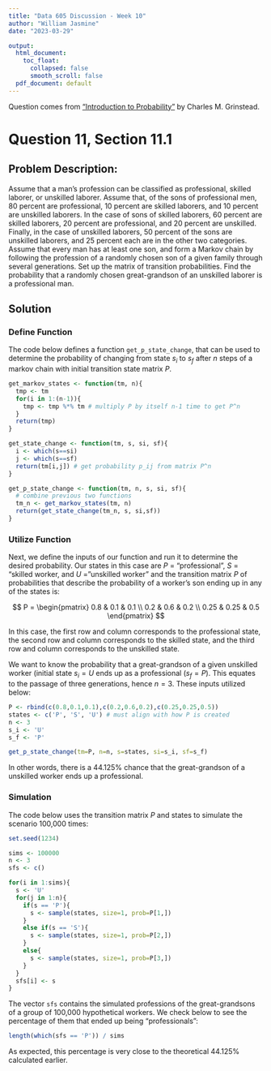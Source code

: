 ```yaml
---
title: "Data 605 Discussion - Week 10"
author: "William Jasmine"
date: "2023-03-29"

output:
  html_document:
    toc_float:
      collapsed: false
      smooth_scroll: false
  pdf_document: default
---
```


Question comes from ["Introduction to Probability"](https://math.dartmouth.edu/~prob/prob/prob.pdf) by Charles M. Grinstead.

# Question 11, Section 11.1
## Problem Description:

Assume that a man’s profession can be classified as professional, skilled laborer, or unskilled laborer. Assume that, of the sons of professional men,
80 percent are professional, 10 percent are skilled laborers, and 10 percent are unskilled laborers. In the case of sons of skilled laborers, 60 percent are skilled laborers, 20 percent are professional, and 20 percent are unskilled. Finally, in the case of unskilled laborers, 50 percent of the sons are unskilled laborers, and 25 percent each are in the other two categories. Assume that every man has at least one son, and form a Markov chain by following the profession of a randomly chosen son of a given family through several generations. Set up the matrix of transition probabilities. Find the probability that a randomly chosen great-grandson of an unskilled laborer is a professional man.

## Solution 
### Define Function

The code below defines a function `get_p_state_change`, that can be used to determine the probability of changing from state $s_i$ to $s_f$ after $n$ steps of a markov chain with initial transition state matrix $P$. 

```r
get_markov_states <- function(tm, n){
  tmp <- tm
  for(i in 1:(n-1)){
    tmp <- tmp %*% tm # multiply P by itself n-1 time to get P^n
  }
  return(tmp)
}

get_state_change <- function(tm, s, si, sf){
  i <- which(s==si)
  j <- which(s==sf)
  return(tm[i,j]) # get probability p_ij from matrix P^n
}

get_p_state_change <- function(tm, n, s, si, sf){
  # combine previous two functions
  tm_n <- get_markov_states(tm, n)
  return(get_state_change(tm_n, s, si,sf))
}
```

### Utilize Function 

Next, we define the inputs of our function and run it to determine the desired probability. Our states in this case are $P$ = "professional", $S$ = "skilled worker, and $U$ = "unskilled worker" and the transition matrix $P$ of probabilities that describe the probability of a worker's son ending up in any of the states is:  

$$
P = 
\begin{pmatrix}
0.8 & 0.1 & 0.1 \\
0.2 & 0.6 & 0.2 \\
0.25 & 0.25 & 0.5
\end{pmatrix}
$$

In this case, the first row and column corresponds to the professional state, the second row and column corresponds to the skilled state, and the third row and column corresponds to the unskilled state.

We want to know the probability that a great-grandson of a given unskilled worker (initial state $s_i=U$ ends up as a professional ($s_f=P$). This equates to the passage of three generations, hence $n=3$. These inputs utilized below:

```r
P <- rbind(c(0.8,0.1,0.1),c(0.2,0.6,0.2),c(0.25,0.25,0.5))
states <- c('P', 'S', 'U') # must align with how P is created
n <- 3
s_i <- 'U'
s_f <- 'P'

get_p_state_change(tm=P, n=n, s=states, si=s_i, sf=s_f)
```

In other words, there is a 44.125% chance that the great-grandson of a unskilled worker ends up a professional. 

### Simulation 

The code below uses the transition matrix $P$ and states to simulate the scenario 100,000 times: 

```r
set.seed(1234)

sims <- 100000
n <- 3
sfs <- c()

for(i in 1:sims){
  s <- 'U'
  for(j in 1:n){
    if(s == 'P'){
      s <- sample(states, size=1, prob=P[1,])
    }
    else if(s == 'S'){
      s <- sample(states, size=1, prob=P[2,])
    }
    else{
      s <- sample(states, size=1, prob=P[3,])
    }
  }
  sfs[i] <- s
}
```

The vector `sfs` contains the simulated professions of the great-grandsons of a group of 100,000 hypothetical workers. We check below to see the percentage of them that ended up being "professionals": 

```r
length(which(sfs == 'P')) / sims
```

As expected, this percentage is very close to the theoretical 44.125% calculated earlier. 